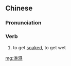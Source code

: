{{also|淋湿}}
==Chinese==
{{zh-forms|s=淋湿|t2=淋溼}}

===Pronunciation===
{{zh-pron
|m=línshī
|c=lam4 sap1
|h=pfs=lìm-sṳp
|cat=v
}}

===Verb===
{{zh-verb}}

# to get [[soak|soaked]], to get wet

[[mg:淋濕]]